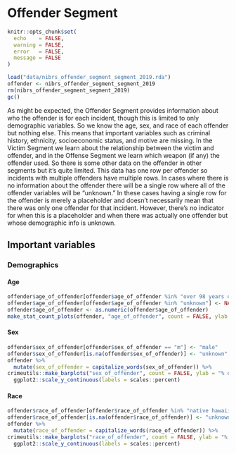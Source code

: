 # Offender Segment

```r
knitr::opts_chunk$set(
  echo    = FALSE,
  warning = FALSE,
  error   = FALSE,
  message = FALSE
)
```

```r
load("data/nibrs_offender_segment_segment_2019.rda")
offender <- nibrs_offender_segment_segment_2019
rm(nibrs_offender_segment_segment_2019)
gc()
```

As might be expected, the Offender Segment provides information about who the offender is for each incident, though this is limited to only demographic variables. So we know the age, sex, and race of each offender but nothing else. This means that important variables such as criminal history, ethnicity, socioeconomic status, and motive are missing. In the Victim Segment we learn about the relationship between the victim and offender, and in the Offense Segment we learn which weapon (if any) the offender used. So there is some other data on the offender in other segments but it's quite limited. This data has one row per offender so incidents with multiple offenders have multiple rows. In cases where there is no information about the offender there will be a single row where all of the offender variables will be "unknown." In these cases having a single row for the offender is merely a placeholder and doesn't necessarily mean that there was only one offender for that incident. However, there's no indicator for when this is a placeholder and when there was actually one offender but whose demographic info is unknown.

## Important variables

### Demographics

#### Age

```r
offender$age_of_offender[offender$age_of_offender %in% "over 98 years old"] <- 99
offender$age_of_offender[offender$age_of_offender %in% "unknown"] <- NA
offender$age_of_offender <- as.numeric(offender$age_of_offender)
make_stat_count_plots(offender, "age_of_offender", count = FALSE, ylab = "% of Offenders") + xlab("Age")
```


#### Sex

```r
offender$sex_of_offender[offender$sex_of_offender == "m"] <- "male"
offender$sex_of_offender[is.na(offender$sex_of_offender)] <- "unknown"
offender %>%
  mutate(sex_of_offender = capitalize_words(sex_of_offender)) %>%
crimeutils::make_barplots("sex_of_offender", count = FALSE, ylab = "% of Offenders") +
  ggplot2::scale_y_continuous(labels = scales::percent)
```


#### Race

```r
offender$race_of_offender[offender$race_of_offender %in% "native hawaiian or other pacific islander"] <- "native hawaiian/pacific islander"
offender$race_of_offender[is.na(offender$race_of_offender)] <- "unknown"
offender %>%
  mutate(race_of_offender = capitalize_words(race_of_offender)) %>%
crimeutils::make_barplots("race_of_offender", count = FALSE, ylab = "% of Offenders") +
  ggplot2::scale_y_continuous(labels = scales::percent)
```

